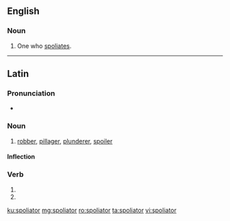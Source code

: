 ==English==

===Noun===
{{en-noun}}

# {{label|en|obsolete}} One who [[spoliate]]s.

----

==Latin==

===Pronunciation===
* {{la-IPA|spoliātor}}

===Noun===
{{la-noun|spoliātor||spoliātōris|m|third}}

# [[robber]], [[pillager]], [[plunderer]], [[spoiler]]

====Inflection====
{{la-decl-3rd|spoliātor}}

===Verb===
{{la-verb-form|spoliātor}}

# {{inflection of|spoliō||2|s|futr|pasv|impr|lang=la}}
# {{inflection of|spoliō||3|s|futr|pasv|impr|lang=la}}

[[ku:spoliator]]
[[mg:spoliator]]
[[ro:spoliator]]
[[ta:spoliator]]
[[vi:spoliator]]